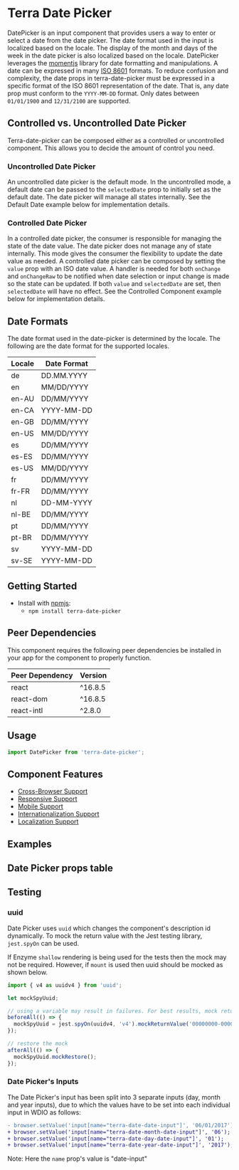 


<Badge />

# Terra Date Picker

DatePicker is an input component that provides users a way to enter or select a date from the date picker. The date format used in the input is localized based on the locale. The display of the month and days of the week in the date picker is also localized based on the locale. DatePicker leverages the [momentjs](http://momentjs.com/docs/) library for date formatting and manipulations. A date can be expressed in many [ISO 8601](https://en.wikipedia.org/wiki/ISO_8601) formats. To reduce confusion and complexity, the date props in terra-date-picker must be expressed in a specific format of the ISO 8601 representation of the date. That is, any date prop must conform to the `YYYY-MM-DD` format. Only dates between `01/01/1900` and `12/31/2100` are supported.

## Controlled vs. Uncontrolled Date Picker

Terra-date-picker can be composed either as a controlled or uncontrolled component. This allows you to decide the amount of control you need.

### Uncontrolled Date Picker

An uncontrolled date picker is the default mode. In the uncontrolled mode, a default date can be passed to the `selectedDate` prop to initially set as the default date. The date picker will manage all states internally. See the Default Date example below for implementation details.

### Controlled Date Picker

In a controlled date picker, the consumer is responsible for managing the state of the date value. The date picker does not manage any of state internally. This mode gives the consumer the flexibility to update the date value as needed. A controlled date picker can be composed by setting the `value` prop with an ISO date value. A handler is needed for both `onChange` and `onChangeRaw` to be notified when date selection or input change is made so the state can be updated. If both `value` and `selectedDate` are set, then `selectedDate` will have no effect. See the Controlled Component example below for implementation details.

## Date Formats
The date format used in the date-picker is determined by the locale. The following are the date format for the supported locales.

| Locale | Date Format |
|-|-|
| de | DD.MM.YYYY |
| en | MM/DD/YYYY |
| en-AU | DD/MM/YYYY |
| en-CA | YYYY-MM-DD |
| en-GB | DD/MM/YYYY |
| en-US | MM/DD/YYYY |
| es | DD/MM/YYYY |
| es-ES | DD/MM/YYYY |
| es-US | MM/DD/YYYY |
| fr | DD/MM/YYYY |
| fr-FR | DD/MM/YYYY |
| nl | DD-MM-YYYY |
| nl-BE | DD/MM/YYYY |
| pt | DD/MM/YYYY |
| pt-BR | DD/MM/YYYY |
| sv | YYYY-MM-DD |
| sv-SE | YYYY-MM-DD |

## Getting Started

- Install with [npmjs](https://www.npmjs.com):
  - `npm install terra-date-picker`

<!-- AUTO-GENERATED-CONTENT:START Peer Dependencies -->
## Peer Dependencies

This component requires the following peer dependencies be installed in your app for the component to properly function.

| Peer Dependency | Version |
|-|-|
| react | ^16.8.5 |
| react-dom | ^16.8.5 |
| react-intl | ^2.8.0 |

<!-- AUTO-GENERATED-CONTENT:END -->

## Usage
```js
import DatePicker from 'terra-date-picker';
```

## Component Features
* [Cross-Browser Support](https://engineering.cerner.com/terra-ui/about/terra-ui/component-standards#cross-browser-support)
* [Responsive Support](https://engineering.cerner.com/terra-ui/about/terra-ui/component-standards#responsive-support)
* [Mobile Support](https://engineering.cerner.com/terra-ui/about/terra-ui/component-standards#mobile-support)
* [Internationalization Support](https://engineering.cerner.com/terra-ui/about/terra-ui/component-standards#internationalization-i18n)
* [Localization Support](https://engineering.cerner.com/terra-ui/about/terra-ui/component-standards#internationalization-i18n)

## Examples
<DatePickerDefault title='Default' />
<DatePickerExcludeDates title='Exclude Dates' />
<DatePickerFilterDates title='Filter Dates' />
<DatePickerIncludeDates title='Include Dates' />
<DatePickerMinMax title='Min Max Selection Options' />
<DatePickerDefaultDate title='Default Date' />
<DatePickerControlled title='Controlled Component' />
<DatePickerInvalid title='Invalid' />
<DatePickerIncomplete title='Incomplete' description='Applies theme-specific styling for incomplete. ***Note: Only use incomplete if given specific guidance, reserved for specific applications when no value has been provided. Not for general use.***' />

## Date Picker props table
<DatePickerPropsTable />

## Testing

### uuid
Date Picker uses `uuid` which changes the component's description id dynamically. To mock the return value with the Jest testing library, `jest.spyOn` can be used.

If Enzyme `shallow` rendering is being used for the tests then the mock may not be required. However, if `mount` is used then uuid should be mocked as shown below.

```js
import { v4 as uuidv4 } from 'uuid';

let mockSpyUuid;

// using a variable may result in failures. For best results, mock return value.
beforeAll(() => {
  mockSpyUuid = jest.spyOn(uuidv4, 'v4').mockReturnValue('00000000-0000-0000-0000-000000000000');
});

// restore the mock
afterAll(() => {
  mockSpyUuid.mockRestore();
});

```

### Date Picker's Inputs
The Date Picker's input has been split into 3 separate inputs (day, month and year inputs), due to which the values have to be set into each individual input in WDIO as follows:

```diff
- browser.setValue('input[name="terra-date-date-input"]', '06/01/2017');
+ browser.setValue('input[name="terra-date-month-date-input"]', '06');
+ browser.setValue('input[name="terra-date-day-date-input"]', '01');
+ browser.setValue('input[name="terra-date-year-date-input"]', '2017');
```
Note: Here the `name` prop's value is "date-input"